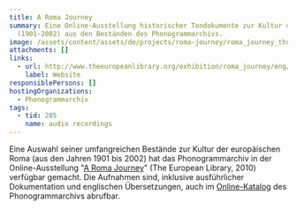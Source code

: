 ```yaml
---
title: A Roma Journey
summary: Eine Online-Ausstellung historischer Tondokumente zur Kultur der Roma
  (1901-2002) aus den Beständen des Phonogrammarchivs.
image: /assets/content/assets/de/projects/roma-journey/roma_journey_thumbnail.png
attachments: []
links:
  - url: http://www.theeuropeanlibrary.org/exhibition/roma_journey/eng/audio.html
    label: Website
responsiblePersons: []
hostingOrganizations:
  - Phonogrammarchiv
tags:
  - tid: 205
    name: audio recordings
---
```

Eine Auswahl seiner umfangreichen Bestände zur Kultur der europäischen Roma (aus den Jahren 1901 bis 2002) hat das Phonogrammarchiv in der Online-Ausstellung "[A Roma Journey](http://www.theeuropeanlibrary.org/exhibition/roma_journey/eng/audio.html)" (The European Library, 2010) verfügbar gemacht. Die Aufnahmen sind, inklusive ausführlicher Dokumentation und englischen Übersetzungen, auch im [Online-Katalog](http://catalog.pha.oeaw.ac.at/ui/miha/sessions.php?gList_1=ethnien-ethnie&gWert_1=152&gList_2_op=undnicht&gList_2_opstrict=on&gList_2=projekt&gWert_2Eingabe=radio+r&gWert_2=378&untergruppen=J&synonyme=J&onlinemedia=ja) des Phonogrammarchivs abrufbar.
